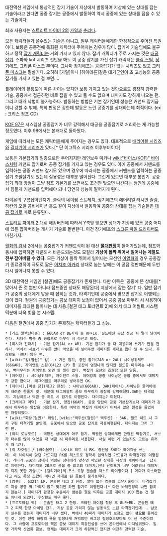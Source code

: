 대전액션 게임에서 통상적인 잡기 기술이 지상에서 발동하여 지상에 있는 상대를 잡는 기술이라고 한다면 공중 잡기는 공중에서 발동하여 역시 공중에 있는 상대를 잡을 수 있는 기술이다.

최초 사용자는 [[스트리트 파이터 2]]의 [[가일]]과 [[춘리]]다.

모든 캐릭터들가 쓸수있는 기술은 아니고, 일부 캐릭터들에게만 한정적으로 주어진 특권이다. 보통은 공중전에 특화된 캐릭터에 주어지는 경우가 많다. 잡기계 기술임에도 불구하고 정작 [[잡기 캐릭터]]는 거의 가지고 있지 않다. 잡기 캐릭터가 주로 가지는 것은 [[대공 잡기]]. 스파와 kof 시리즈 전반을 봐도 이 공중 잡기를 가진 잡기 캐릭터는 [[클락 스틸]], [[장기에프]], [[그리폰 마스크]] 뿐이다. 그나마 [[장기에프]]는 공중잡기가 없는 시리즈도 있고 [[그리폰 마스크]]는 필살기다. 오히려 [가일]이나 [하이데른]같은 대기군인이 초 고성능의 공중잡기를 가지고 있는 걸 보면....

플레이어의 활용도에 따른 차이는 있지만 보통 가지고 있는 것만으로도 굉장히 강력한 기술. 공중에서 접근하면 바로 잡을 수 있고 풀 수도 없으며 대미지도 강하게 나오는 편. 그리고 대개 낙법이 불가능하다. 발동하는 방법은 기본 잡기인데 성능은 커맨드 잡기급이니 강할 수 밖에. 특히 판정은 강한데 발동은 느린 공중기를 상대하는데 최적이다. (ex : 크리스 점프 CD)

[[KOF 97]]은 시스템상 공중잡기가 너무 강력해서 대공을 공중잡기로 처리하는 게 가능할 정도였다. 이후 98에서는 본래대로 돌아왔다.

게임에 따라서는 모든 캐릭터들에게 주어지는 경우도 있다. 대포젹으로 [[배리어블 시리즈]]와 [[길티기어 시리즈]]가 있다.[* 단 이그젝스 시리즈 이후부터이다]

보통은 기본잡기의 일종으로만 주어지지만 레인보우 미카나 [[wiki:"바이스(KOF)" 바이스]]처럼 커맨드 잡기로써 공중 잡기를 가지고 있는 경우도 있다. 아예 공중에서 커맨드를 입력하는 공중 커맨드 잡기도 있으며 경우에 따라서는 공중에서 커맨드를 입력하는 공중잡기 초필살기도 있는데 실용성은 대부분 떨어진다. 그런게 있으면 대부분 봉인기. 공중잡기 최대 장점이 그냥 점프 기본기를 쓰면서도 조건만 맞으면 나간다는 점인데 공중에서 힘들게 커맨드를 입력해야 되니 당연히 성능이 떨어지게 된다.

다이몬의 구름잡아던지기, 클락의 네이팜 스트레치, 장기에프의 에어리얼 러시안 슬램, 하칸의 오일 콤비네이션 홀드 같이 지상에서 발동하여 공중의 상대를 잡는 기술들은 [[대공 잡기]]로 따로 분류된다.

[[스트리트 파이터 2 대쉬]] 해킹버전에 따라서 Y축맞 맞으면 상대가 지상에 있든 공중 어디에 있든 잡아버리는 개사기 기술로 돌변한다. 이건 장기에프의 [[스크류 파일 드라이버]]도 마찬가지.

[[월화의 검사]] 2에서는 공중잡기가 커맨드식이 된 대신 '''[[절대판정]]'''이 들어가있는데, 점프와 동시에 입력하면 다운되서 바운드되는것도 모잘라 '''기상이 폴짝 뛰어서 일어나는 계열도 전부 잡아버릴 수 있다.''' 모든 기상이 폴짝 뛰어서 일어나는 모션인 [[이열화]]의 경우 공중잡기 종료경직이 극도로 짧은 [[이치조 아카리]] 상대로 눕는 날에는 이 공잡 절판때문에 두번다시 일어나지 못할 수 있다.

3D 대전액션 게임인 [철권]에도 공중잡기가 존재한다. 다만 이쪽은 '공중에 뜬 상대를[* 맞아서 뜬 것 뿐만 아니라 점프중인 상대도 해당된다] 지상에서 잡는 잡기' 다. 일반 잡기가 공중의 상대에게 닿을 때 잡히는 것과, 타격기인데 공중에서 맞으면 잡기로 이행되는 것이 있다. 철권의 공중잡기는 콤보 대미지 보정이 없어서 공중 콤보 마무리 시 사용하여 대미지를 최대한 뽑아내는 데 사용.[철권 태그 토너먼트 2]에 와서 태그 어썰트 시스템 덕분에 더욱 빛을 본 시스템.

다음은 철권에서 공중 잡기가 존재하는 캐릭터들과 그 성능.

 * [라스 알렉산더슨] : 666AR or DE자세 중 RP+LK. 필드에선 공잡 성공 시 멀리 날려버린다. 저타수 벽콤 중 공잡으로 마무리 시 라산고 확정.
 * [미시마 진파치] : 기본 잡기(AL or AR). 기본 잡기가 둘 다 대응되어 쓰기가 한결 편하다. 벽에서 서브가 타수를 많이 먹었을 때 넣어주면 데미지를 제대로 뽑아 낼 수 있다. 후상황도 나쁘지 않은 편.
 * [wiki:"킹(철권)" 킹]  : 기본 잡기, 중단 잡기(2AR or 2AL) 샤이닝위저드(666AR), 자이언트 스윙(64123 LP) 등 공잡이 엄청나게 많지만 필드콤 마무리는 샤이닝, 벽마무리는 자이언트 외엔 쓸 일이 없다. 벽잡기 모션의 호쾌함 또한 일품.
 * [아머킹] : 샤이닝위저드, 자이언트 스윙. 아머킹의 공중 샤이닝은 공잡 중에서도 대미지가 강한 편이다. 태그어썰트 마무리로 넣어주면 OK.
 * [제이시],[미셸 창](태그2 한정) : 샤이닝(666AR), 3AK(제이시).샤이닝은 줄리아에게 내려준 한줄기 빛. 덕분에 태그어썰트 콤보 마무리가 굉장히 강력해졌다.3AK는 타격잡기. 지상히트나 벽콤 중 히트 시 잡기로 이행된다. 대미지는? 미쳤다.
 * [크레이그 머덕] : 기본 잡기, 양잡(66AP). 공중 양잡이 공중 기본잡기보다 대미지가 강해서 마무리는 양잡을 이용한다. 특히 머덕의 벽잡기 대미지가 미쳐서 많은 원성을 들었지만 하향되었다. 
 * [wiki:"화랑(철권)" 화랑],[wiki:"백두산(철권)" 백두산] : 3AK. 필드 히트 시 그저 구린 타격기일 뿐인데, 공중에서 맞으면 공중 잡기로 자동이행된다. 대미지는 그저 그런 편.
 * [리리 로슈포르] : 벽꽝된 상대에게 아무 잡기. 벽꽝된 상대에게만 한정된 벽잡기로, 서브가 타수를 많이 먹었을 때 벽콤 시 마무리로 사용한다. 사실 이런 게 있는지도 모르는 유저가 꽤 많다.
 * [리 차오랑] / [바이올렛] : LK~LK 히트 시 RK. 중단을 차려다 하이킥을 쓰는데. 이 하이킥이 맞던 가드되던 RK를 저스트로 정확히 입력하면 가드불가 타격잡기로 이행된다. 게다가 공중의 상대나 벽꽝된 상대에게 맞추면 떠있던 상대를 지상에 세워버리고  잡기로 이행한다. 대미지도 20으로 공잡 중 최고의 대미지.헌데 난이도가 너무 어려워서 메이저가 되지 못한 기술.[* [길티기어]의 포스 로망 캔슬급 저스트 타이밍이다.] 게다가 마스터한다고 해도 특정 조합이 아니면 제대로 된 콤보가 불가능하다.
 * [컴봇] : 63214 LP. 콘솔판 태그 2 한정. 얼마 없는 컴봇의 고유기술이다. 타격잡기로 지상 공중 벽 가리지 않고 맞기만 하면 잡기로 이행된다.[* 다만 바닥판정이 나면 잡히지 않는다.] 대미지가 환장할 수준이라 컴봇은 뭘로 띄우든 공콤 대미지 100 뽑는 건 일도 아니게 되었다. 후상황도 매우 좋다.
 * [프로토타입 잭] : 콘솔판 태그 2 한정. 크레인 아이템 착용 후 8LP+RK. 콘솔판 태그 2 피잭 한정 아이템 잡기. 지상 공중 가리지 않는 발동속도 느린 타격잡기인데... 남코가 실수를 했는지 데미지가 너무 셌다. 벽에서 40짜리 대미지가 보정도 없이 '''생으로''' 들어갔던 것. 이건 전작 화랑의 욕을 엄청나게 쳐먹멌던 버그성 킬링호크보다도 더 센 수준이었다. 그 바람에 프로토타입 잭은 콤보 대미지 최강전설을 쓰며 온라인에서 미쳐날뛰었다. 일명 가카잭 산업화 콤보. 현재는 대미지가 크게 하향먹긴 했지만 여전히 강력한 기술.
